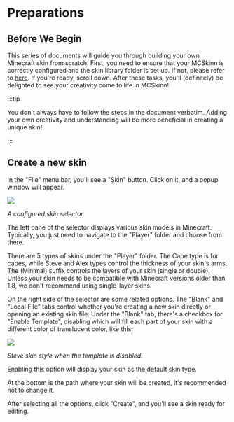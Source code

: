 # Preparations

## Before We Begin

This series of documents will guide you through building your own Minecraft skin from scratch. First, you need to ensure that your MCSkinn is correctly configured and the skin library folder is set up. If not, please refer to [here](../../overview). If you're ready, scroll down. After these tasks, you'll (definitely) be delighted to see your creativity come to life in MCSkinn!

:::tip

You don't always have to follow the steps in the document verbatim. Adding your own creativity and understanding will be more beneficial in creating a unique skin!

:::

## Create a new skin

In the "File" menu bar, you'll see a "Skin" button. Click on it, and a popup window will appear.

![](a-configured-skin-selector.png)

*A configured skin selector.*

The left pane of the selector displays various skin models in Minecraft. Typically, you just need to navigate to the "Player" folder and choose from there.

There are 5 types of skins under the "Player" folder. The Cape type is for capes, while Steve and Alex types control the thickness of your skin's arms. The (Minimal) suffix controls the layers of your skin (single or double). Unless your skin needs to be compatible with Minecraft versions older than 1.8, we don't recommend using single-layer skins.

On the right side of the selector are some related options. The "Blank" and "Local File" tabs control whether you're creating a new skin directly or opening an existing skin file. Under the "Blank" tab, there's a checkbox for "Enable Template", disabling which will fill each part of your skin with a different color of translucent color, like this:

![](a-skin-that-disabled-model.png)

*Steve skin style when the template is disabled.*

Enabling this option will display your skin as the default skin type.

At the bottom is the path where your skin will be created, it's recommended not to change it.

After selecting all the options, click "Create", and you'll see a skin ready for editing.